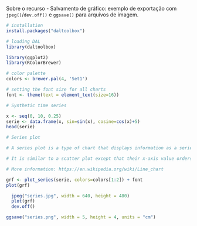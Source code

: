 Sobre o recurso
- Salvamento de gráfico: exemplo de exportação com `jpeg()`/`dev.off()` e `ggsave()` para arquivos de imagem.

```r
# installation 
install.packages("daltoolbox")

# loading DAL
library(daltoolbox) 
```

```r
library(ggplot2)
library(RColorBrewer)

# color palette
colors <- brewer.pal(4, 'Set1')

# setting the font size for all charts
font <- theme(text = element_text(size=16))
```

```r
# Synthetic time series

x <- seq(0, 10, 0.25)
serie <- data.frame(x, sin=sin(x), cosine=cos(x)+5)
head(serie)
```

```r
# Series plot

# A series plot is a type of chart that displays information as a series of data points connected by straight line segments. 

# It is similar to a scatter plot except that their x-axis value orders the measurement points.

# More information: https://en.wikipedia.org/wiki/Line_chart

grf <- plot_series(serie, colors=colors[1:2]) + font
plot(grf)
```

```r
  jpeg("series.jpg", width = 640, height = 480)
  plot(grf)
  dev.off()
```

```r
ggsave("series.png", width = 5, height = 4, units = "cm")
```

